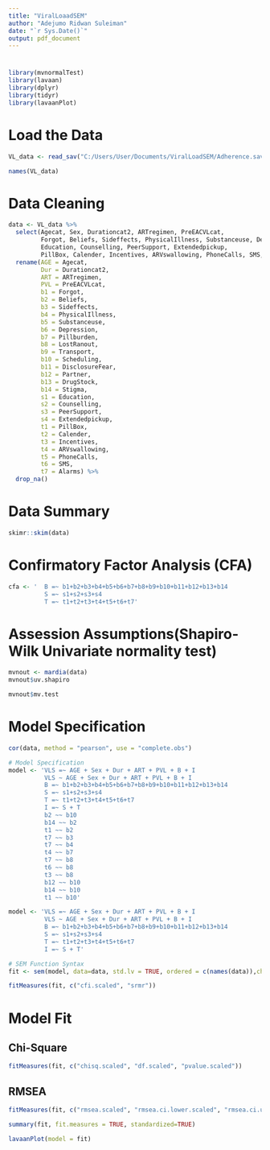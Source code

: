 ```yaml
---
title: "ViralLoaadSEM"
author: "Adejumo Ridwan Suleiman"
date: "`r Sys.Date()`"
output: pdf_document
---
```


#
```r
library(mvnormalTest)
library(lavaan)
library(dplyr)
library(tidyr)
library(lavaanPlot)
```

# Load the Data
```r
VL_data <- read_sav("C:/Users/User/Documents/ViralLoadSEM/Adherence.sav")

names(VL_data)
```

# Data Cleaning
```r
data <- VL_data %>% 
  select(Agecat, Sex, Durationcat2, ARTregimen, PreEACVLcat, 
         Forgot, Beliefs, Sideffects, PhysicalIllness, Substanceuse, Depression, Pillburden, LostRanout, Transport, Scheduling, DisclosureFear, Partner, DrugStock, Stigma,
         Education, Counselling, PeerSupport, Extendedpickup,
         PillBox, Calender, Incentives, ARVswallowing, PhoneCalls, SMS, Alarms) %>% 
  rename(AGE = Agecat,
         Dur = Durationcat2,
         ART = ARTregimen,
         PVL = PreEACVLcat,
         b1 = Forgot,
         b2 = Beliefs,
         b3 = Sideffects,
         b4 = PhysicalIllness,
         b5 = Substanceuse,
         b6 = Depression,
         b7 = Pillburden,
         b8 = LostRanout,
         b9 = Transport,
         b10 = Scheduling,
         b11 = DisclosureFear,
         b12 = Partner,
         b13 = DrugStock,
         b14 = Stigma,
         s1 = Education,
         s2 = Counselling,
         s3 = PeerSupport,
         s4 = Extendedpickup,
         t1 = PillBox,
         t2 = Calender,
         t3 = Incentives,
         t4 = ARVswallowing,
         t5 = PhoneCalls,
         t6 = SMS,
         t7 = Alarms) %>% 
  drop_na()
```

# Data Summary
```r
skimr::skim(data)
```

# Confirmatory Factor Analysis (CFA)
```r
cfa <- '  B =~ b1+b2+b3+b4+b5+b6+b7+b8+b9+b10+b11+b12+b13+b14 
          S =~ s1+s2+s3+s4 
          T =~ t1+t2+t3+t4+t5+t6+t7'
```



# Assession Assumptions(Shapiro-Wilk Univariate normality test)
```r
mvnout <- mardia(data)
mvnout$uv.shapiro
```

```r
mvnout$mv.test
```

# Model Specification

```r
cor(data, method = "pearson", use = "complete.obs")
```


```r
# Model Specification
model <- 'VLS =~ AGE + Sex + Dur + ART + PVL + B + I
          VLS ~ AGE + Sex + Dur + ART + PVL + B + I
          B =~ b1+b2+b3+b4+b5+b6+b7+b8+b9+b10+b11+b12+b13+b14 
          S =~ s1+s2+s3+s4 
          T =~ t1+t2+t3+t4+t5+t6+t7 
          I =~ S + T 
          b2 ~~ b10
          b14 ~~ b2
          t1 ~~ b2
          t7 ~~ b3
          t7 ~~ b4
          t4 ~~ b7
          t7 ~~ b8
          t6 ~~ b8
          t3 ~~ b8 
          b12 ~~ b10
          b14 ~~ b10
          t1 ~~ b10'
```


```r
model <- 'VLS =~ AGE + Sex + Dur + ART + PVL + B + I
          VLS ~ AGE + Sex + Dur + ART + PVL + B + I
          B =~ b1+b2+b3+b4+b5+b6+b7+b8+b9+b10+b11+b12+b13+b14 
          S =~ s1+s2+s3+s4 
          T =~ t1+t2+t3+t4+t5+t6+t7 
          I =~ S + T'

# SEM Function Syntax
fit <- sem(model, data=data, std.lv = TRUE, ordered = c(names(data)),check.gradient = FALSE)
```

```r
fitMeasures(fit, c("cfi.scaled", "srmr"))
```

# Model Fit

## Chi-Square
```r
fitMeasures(fit, c("chisq.scaled", "df.scaled", "pvalue.scaled"))
```

## RMSEA
```r
fitMeasures(fit, c("rmsea.scaled", "rmsea.ci.lower.scaled", "rmsea.ci.upper.scaled", "rmsea.pvalue.scaled"))
```

```r
summary(fit, fit.measures = TRUE, standardized=TRUE)
```

```r
lavaanPlot(model = fit)
```

